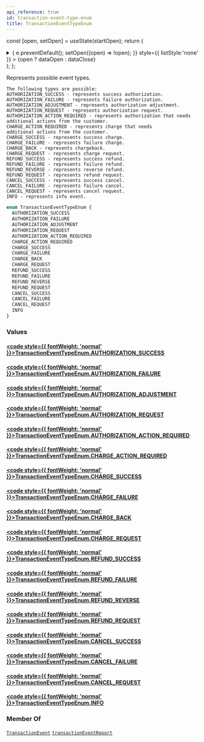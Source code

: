 ```yaml
---
api_reference: true
id: transaction-event-type-enum
title: TransactionEventTypeEnum
---
```






const [open, setOpen] = useState(startOpen);
return (
<details {...(open ? { open: true } : {})} className="details" style={{ border:'none', boxShadow:'none', background:'var(--ifm-background-color)' }}>
<summary
onClick={(e) => {
e.preventDefault();
setOpen((open) => !open);
}}
style={{ listStyle:'none' }} >
{open ? dataOpen : dataClose}
</summary>
{open && children}
</details>
);
};

Represents possible event types.

    
<Badge text="Added in Saleor 3.12" class="badge badge--secondary margin-bottom--sm" />


    The following types are possible:
    AUTHORIZATION_SUCCESS - represents success authorization.
    AUTHORIZATION_FAILURE - represents failure authorization.
    AUTHORIZATION_ADJUSTMENT - represents authorization adjustment.
    AUTHORIZATION_REQUEST - represents authorization request.
    AUTHORIZATION_ACTION_REQUIRED - represents authorization that needs
    additional actions from the customer.
    CHARGE_ACTION_REQUIRED - represents charge that needs
    additional actions from the customer.
    CHARGE_SUCCESS - represents success charge.
    CHARGE_FAILURE - represents failure charge.
    CHARGE_BACK - represents chargeback.
    CHARGE_REQUEST - represents charge request.
    REFUND_SUCCESS - represents success refund.
    REFUND_FAILURE - represents failure refund.
    REFUND_REVERSE - represents reverse refund.
    REFUND_REQUEST - represents refund request.
    CANCEL_SUCCESS - represents success cancel.
    CANCEL_FAILURE - represents failure cancel.
    CANCEL_REQUEST - represents cancel request.
    INFO - represents info event.

```graphql
enum TransactionEventTypeEnum {
  AUTHORIZATION_SUCCESS
  AUTHORIZATION_FAILURE
  AUTHORIZATION_ADJUSTMENT
  AUTHORIZATION_REQUEST
  AUTHORIZATION_ACTION_REQUIRED
  CHARGE_ACTION_REQUIRED
  CHARGE_SUCCESS
  CHARGE_FAILURE
  CHARGE_BACK
  CHARGE_REQUEST
  REFUND_SUCCESS
  REFUND_FAILURE
  REFUND_REVERSE
  REFUND_REQUEST
  CANCEL_SUCCESS
  CANCEL_FAILURE
  CANCEL_REQUEST
  INFO
}
```

### Values

#### [<code style={{ fontWeight: 'normal' }}>TransactionEventTypeEnum.<b>AUTHORIZATION_SUCCESS</b></code>](#)

#### [<code style={{ fontWeight: 'normal' }}>TransactionEventTypeEnum.<b>AUTHORIZATION_FAILURE</b></code>](#)

#### [<code style={{ fontWeight: 'normal' }}>TransactionEventTypeEnum.<b>AUTHORIZATION_ADJUSTMENT</b></code>](#)

#### [<code style={{ fontWeight: 'normal' }}>TransactionEventTypeEnum.<b>AUTHORIZATION_REQUEST</b></code>](#)

#### [<code style={{ fontWeight: 'normal' }}>TransactionEventTypeEnum.<b>AUTHORIZATION_ACTION_REQUIRED</b></code>](#)

#### [<code style={{ fontWeight: 'normal' }}>TransactionEventTypeEnum.<b>CHARGE_ACTION_REQUIRED</b></code>](#)

#### [<code style={{ fontWeight: 'normal' }}>TransactionEventTypeEnum.<b>CHARGE_SUCCESS</b></code>](#)

#### [<code style={{ fontWeight: 'normal' }}>TransactionEventTypeEnum.<b>CHARGE_FAILURE</b></code>](#)

#### [<code style={{ fontWeight: 'normal' }}>TransactionEventTypeEnum.<b>CHARGE_BACK</b></code>](#)

#### [<code style={{ fontWeight: 'normal' }}>TransactionEventTypeEnum.<b>CHARGE_REQUEST</b></code>](#)

#### [<code style={{ fontWeight: 'normal' }}>TransactionEventTypeEnum.<b>REFUND_SUCCESS</b></code>](#)

#### [<code style={{ fontWeight: 'normal' }}>TransactionEventTypeEnum.<b>REFUND_FAILURE</b></code>](#)

#### [<code style={{ fontWeight: 'normal' }}>TransactionEventTypeEnum.<b>REFUND_REVERSE</b></code>](#)

#### [<code style={{ fontWeight: 'normal' }}>TransactionEventTypeEnum.<b>REFUND_REQUEST</b></code>](#)

#### [<code style={{ fontWeight: 'normal' }}>TransactionEventTypeEnum.<b>CANCEL_SUCCESS</b></code>](#)

#### [<code style={{ fontWeight: 'normal' }}>TransactionEventTypeEnum.<b>CANCEL_FAILURE</b></code>](#)

#### [<code style={{ fontWeight: 'normal' }}>TransactionEventTypeEnum.<b>CANCEL_REQUEST</b></code>](#)

#### [<code style={{ fontWeight: 'normal' }}>TransactionEventTypeEnum.<b>INFO</b></code>](#)

### Member Of

[`TransactionEvent`](../../../api-reference/payments/objects/transaction-event.mdx) <Badge class="badge badge--secondary" text="object"/><Bullet />[`transactionEventReport`](../../../api-reference/payments/mutations/transaction-event-report.mdx) <Badge class="badge badge--secondary" text="mutation"/>
